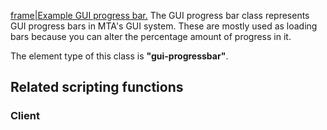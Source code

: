 
[[/Image:Gui-progressbar.png.md|frame|Example GUI progress bar.]]
The GUI progress bar class represents GUI progress bars in MTA's GUI system. These are mostly used as loading bars because you can alter the percentage amount of progress in it.

The element type of this class is '''"gui-progressbar"'''.

==Related scripting functions==
===Client===
{{GUI_functions}}
